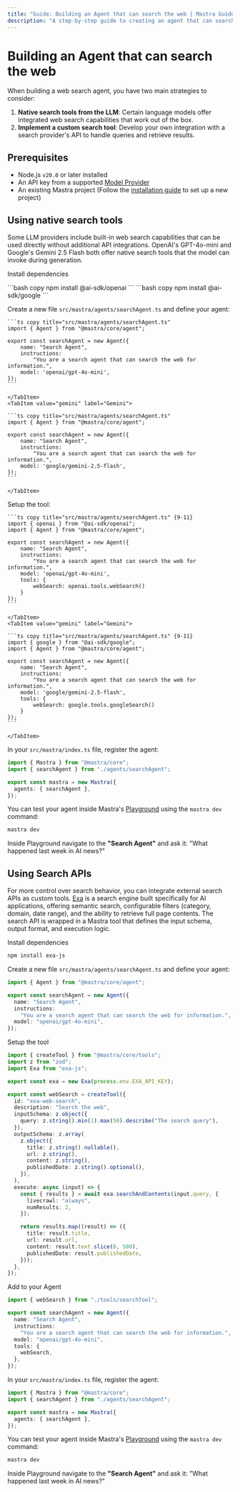 ```yaml
---
title: "Guide: Building an Agent that can search the web | Mastra Guide"
description: "A step-by-step guide to creating an agent that can search the web."
---
```



# Building an Agent that can search the web

When building a web search agent, you have two main strategies to consider:

1. **Native search tools from the LLM**: Certain language models offer integrated web search capabilities that work out of the box.
2. **Implement a custom search tool**: Develop your own integration with a search provider's API to handle queries and retrieve results.

## Prerequisites

- Node.js `v20.0` or later installed
- An API key from a supported [Model Provider](/models)
- An existing Mastra project (Follow the [installation guide](/docs/getting-started/installation) to set up a new project)

## Using native search tools

Some LLM providers include built-in web search capabilities that can be used directly without additional API integrations. OpenAI's GPT-4o-mini and Google's Gemini 2.5 Flash both offer native search tools that the model can invoke during generation.

<Steps>

<StepItem title="Install dependencies">

Install dependencies

<Tabs>
  <TabItem value="openai" label="Open AI">
    ```bash copy
    npm install @ai-sdk/openai
    ```
  </TabItem>
  <TabItem value="gemini" label="Gemini">
    ```bash copy
    npm install @ai-sdk/google
    ```
  </TabItem>
</Tabs>

</StepItem>

<StepItem title="Define the Agent">

Create a new file `src/mastra/agents/searchAgent.ts` and define your agent:

<Tabs>
    <TabItem value="openai" label="Open AI">

    ```ts copy title="src/mastra/agents/searchAgent.ts"
    import { Agent } from "@mastra/core/agent";

    export const searchAgent = new Agent({
        name: "Search Agent",
        instructions:
            "You are a search agent that can search the web for information.",
        model: 'openai/gpt-4o-mini',
    });
    ```

    </TabItem>
    <TabItem value="gemini" label="Gemini">

    ```ts copy title="src/mastra/agents/searchAgent.ts"
    import { Agent } from "@mastra/core/agent";

    export const searchAgent = new Agent({
        name: "Search Agent",
        instructions:
            "You are a search agent that can search the web for information.",
        model: 'google/gemini-2.5-flash',
    });
    ```

    </TabItem>

</Tabs>

</StepItem>

<StepItem title="Setup the tool">

Setup the tool:

<Tabs>
    <TabItem value="openai" label="Open AI">

    ```ts copy title="src/mastra/agents/searchAgent.ts" {9-11}
    import { openai } from "@ai-sdk/openai";
    import { Agent } from "@mastra/core/agent";

    export const searchAgent = new Agent({
        name: "Search Agent",
        instructions:
            "You are a search agent that can search the web for information.",
        model: 'openai/gpt-4o-mini',
        tools: {
            webSearch: openai.tools.webSearch()
        }
    });
    ```

    </TabItem>
    <TabItem value="gemini" label="Gemini">

    ```ts copy title="src/mastra/agents/searchAgent.ts" {9-11}
    import { google } from "@ai-sdk/google";
    import { Agent } from "@mastra/core/agent";

    export const searchAgent = new Agent({
        name: "Search Agent",
        instructions:
            "You are a search agent that can search the web for information.",
        model: 'google/gemini-2.5-flash',
        tools: {
            webSearch: google.tools.googleSearch()
        }
    });
    ```

    </TabItem>

</Tabs>

</StepItem>

<StepItem title="Register the Agent with Mastra">

In your `src/mastra/index.ts` file, register the agent:

```ts copy title="src/mastra/index.ts" {2, 5}
import { Mastra } from "@mastra/core";
import { searchAgent } from "./agents/searchAgent";

export const mastra = new Mastra({
  agents: { searchAgent },
});
```

</StepItem>

<StepItem title="Test your agent">

You can test your agent inside Mastra's [Playground](/docs/getting-started/studio) using the `mastra dev` command:

```bash copy
mastra dev
```

Inside Playground navigate to the **"Search Agent"** and ask it: "What happened last week in AI news?"

</StepItem>

</Steps>

## Using Search APIs

For more control over search behavior, you can integrate external search APIs as custom tools. [Exa](https://exa.ai/) is a search engine built specifically for AI applications, offering semantic search, configurable filters (category, domain, date range), and the ability to retrieve full page contents. The search API is wrapped in a Mastra tool that defines the input schema, output format, and execution logic.

<Steps>

<StepItem title="Install dependencies">

Install dependencies

```bash copy
npm install exa-js
```

</StepItem>

<StepItem title="Define the Agent">

Create a new file `src/mastra/agents/searchAgent.ts` and define your agent:

```ts copy title="src/mastra/agents/searchAgent.ts"
import { Agent } from "@mastra/core/agent";

export const searchAgent = new Agent({
  name: "Search Agent",
  instructions:
    "You are a search agent that can search the web for information.",
  model: "openai/gpt-4o-mini",
});
```

</StepItem>

<StepItem title="Setup the tool">

Setup the tool

```ts copy title="src/mastra/tools/searchTool.ts"
import { createTool } from "@mastra/core/tools";
import z from "zod";
import Exa from "exa-js";

export const exa = new Exa(process.env.EXA_API_KEY);

export const webSearch = createTool({
  id: "exa-web-search",
  description: "Search the web",
  inputSchema: z.object({
    query: z.string().min(1).max(50).describe("The search query"),
  }),
  outputSchema: z.array(
    z.object({
      title: z.string().nullable(),
      url: z.string(),
      content: z.string(),
      publishedDate: z.string().optional(),
    }),
  ),
  execute: async (input) => {
    const { results } = await exa.searchAndContents(input.query, {
      livecrawl: "always",
      numResults: 2,
    });

    return results.map((result) => ({
      title: result.title,
      url: result.url,
      content: result.text.slice(0, 500),
      publishedDate: result.publishedDate,
    }));
  },
});
```

</StepItem>

<StepItem title="Add to your Agent">

Add to your Agent

```ts copy title="src/mastra/agents/searchAgent.ts"
import { webSearch } from "./tools/searchTool";

export const searchAgent = new Agent({
  name: "Search Agent",
  instructions:
    "You are a search agent that can search the web for information.",
  model: "openai/gpt-4o-mini",
  tools: {
    webSearch,
  },
});
```

</StepItem>

<StepItem title="Register the Agent with Mastra">

In your `src/mastra/index.ts` file, register the agent:

```ts copy title="src/mastra/index.ts" {2, 5}
import { Mastra } from "@mastra/core";
import { searchAgent } from "./agents/searchAgent";

export const mastra = new Mastra({
  agents: { searchAgent },
});
```

</StepItem>

<StepItem title="Test your agent">

You can test your agent inside Mastra's [Playground](/docs/getting-started/studio) using the `mastra dev` command:

```bash copy
mastra dev
```

Inside Playground navigate to the **"Search Agent"** and ask it: "What happened last week in AI news?"

</StepItem>

</Steps>
